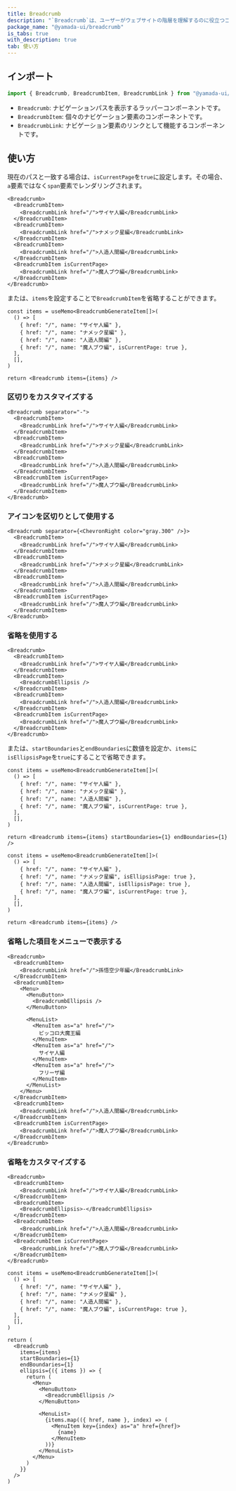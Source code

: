 ```yaml
---
title: Breadcrumb
description: "`Breadcrumb`は、ユーザーがウェブサイトの階層を理解するのに役立つコンポーネントです。"
package_name: "@yamada-ui/breadcrumb"
is_tabs: true
with_description: true
tab: 使い方
---
```


## インポート

```ts
import { Breadcrumb, BreadcrumbItem, BreadcrumbLink } from "@yamada-ui/react"
```

- `Breadcrumb`: ナビゲーションパスを表示するラッパーコンポーネントです。
- `BreadcrumbItem`: 個々のナビゲーション要素のコンポーネントです。
- `BreadcrumbLink`: ナビゲーション要素のリンクとして機能するコンポーネントです。

## 使い方

現在のパスと一致する場合は、`isCurrentPage`を`true`に設定します。その場合、`a`要素ではなく`span`要素でレンダリングされます。

```tsx
<Breadcrumb>
  <BreadcrumbItem>
    <BreadcrumbLink href="/">サイヤ人編</BreadcrumbLink>
  </BreadcrumbItem>
  <BreadcrumbItem>
    <BreadcrumbLink href="/">ナメック星編</BreadcrumbLink>
  </BreadcrumbItem>
  <BreadcrumbItem>
    <BreadcrumbLink href="/">人造人間編</BreadcrumbLink>
  </BreadcrumbItem>
  <BreadcrumbItem isCurrentPage>
    <BreadcrumbLink href="/">魔人ブウ編</BreadcrumbLink>
  </BreadcrumbItem>
</Breadcrumb>
```

または、`items`を設定することで`BreadcrumbItem`を省略することができます。

```tsx functional=true
const items = useMemo<BreadcrumbGenerateItem[]>(
  () => [
    { href: "/", name: "サイヤ人編" },
    { href: "/", name: "ナメック星編" },
    { href: "/", name: "人造人間編" },
    { href: "/", name: "魔人ブウ編", isCurrentPage: true },
  ],
  [],
)

return <Breadcrumb items={items} />
```

### 区切りをカスタマイズする

```tsx
<Breadcrumb separator="-">
  <BreadcrumbItem>
    <BreadcrumbLink href="/">サイヤ人編</BreadcrumbLink>
  </BreadcrumbItem>
  <BreadcrumbItem>
    <BreadcrumbLink href="/">ナメック星編</BreadcrumbLink>
  </BreadcrumbItem>
  <BreadcrumbItem>
    <BreadcrumbLink href="/">人造人間編</BreadcrumbLink>
  </BreadcrumbItem>
  <BreadcrumbItem isCurrentPage>
    <BreadcrumbLink href="/">魔人ブウ編</BreadcrumbLink>
  </BreadcrumbItem>
</Breadcrumb>
```

### アイコンを区切りとして使用する

```tsx
<Breadcrumb separator={<ChevronRight color="gray.300" />}>
  <BreadcrumbItem>
    <BreadcrumbLink href="/">サイヤ人編</BreadcrumbLink>
  </BreadcrumbItem>
  <BreadcrumbItem>
    <BreadcrumbLink href="/">ナメック星編</BreadcrumbLink>
  </BreadcrumbItem>
  <BreadcrumbItem>
    <BreadcrumbLink href="/">人造人間編</BreadcrumbLink>
  </BreadcrumbItem>
  <BreadcrumbItem isCurrentPage>
    <BreadcrumbLink href="/">魔人ブウ編</BreadcrumbLink>
  </BreadcrumbItem>
</Breadcrumb>
```

### 省略を使用する

```tsx
<Breadcrumb>
  <BreadcrumbItem>
    <BreadcrumbLink href="/">サイヤ人編</BreadcrumbLink>
  </BreadcrumbItem>
  <BreadcrumbItem>
    <BreadcrumbEllipsis />
  </BreadcrumbItem>
  <BreadcrumbItem>
    <BreadcrumbLink href="/">人造人間編</BreadcrumbLink>
  </BreadcrumbItem>
  <BreadcrumbItem isCurrentPage>
    <BreadcrumbLink href="/">魔人ブウ編</BreadcrumbLink>
  </BreadcrumbItem>
</Breadcrumb>
```

または、`startBoundaries`と`endBoundaries`に数値を設定か、`items`に`isEllipsisPage`を`true`にすることで省略できます。

```tsx functional=true
const items = useMemo<BreadcrumbGenerateItem[]>(
  () => [
    { href: "/", name: "サイヤ人編" },
    { href: "/", name: "ナメック星編" },
    { href: "/", name: "人造人間編" },
    { href: "/", name: "魔人ブウ編", isCurrentPage: true },
  ],
  [],
)

return <Breadcrumb items={items} startBoundaries={1} endBoundaries={1} />
```

```tsx functional=true
const items = useMemo<BreadcrumbGenerateItem[]>(
  () => [
    { href: "/", name: "サイヤ人編" },
    { href: "/", name: "ナメック星編", isEllipsisPage: true },
    { href: "/", name: "人造人間編", isEllipsisPage: true },
    { href: "/", name: "魔人ブウ編", isCurrentPage: true },
  ],
  [],
)

return <Breadcrumb items={items} />
```

### 省略した項目をメニューで表示する

```tsx
<Breadcrumb>
  <BreadcrumbItem>
    <BreadcrumbLink href="/">孫悟空少年編</BreadcrumbLink>
  </BreadcrumbItem>
  <BreadcrumbItem>
    <Menu>
      <MenuButton>
        <BreadcrumbEllipsis />
      </MenuButton>

      <MenuList>
        <MenuItem as="a" href="/">
          ピッコロ大魔王編
        </MenuItem>
        <MenuItem as="a" href="/">
          サイヤ人編
        </MenuItem>
        <MenuItem as="a" href="/">
          フリーザ編
        </MenuItem>
      </MenuList>
    </Menu>
  </BreadcrumbItem>
  <BreadcrumbItem>
    <BreadcrumbLink href="/">人造人間編</BreadcrumbLink>
  </BreadcrumbItem>
  <BreadcrumbItem isCurrentPage>
    <BreadcrumbLink href="/">魔人ブウ編</BreadcrumbLink>
  </BreadcrumbItem>
</Breadcrumb>
```

### 省略をカスタマイズする

```tsx
<Breadcrumb>
  <BreadcrumbItem>
    <BreadcrumbLink href="/">サイヤ人編</BreadcrumbLink>
  </BreadcrumbItem>
  <BreadcrumbItem>
    <BreadcrumbEllipsis>-</BreadcrumbEllipsis>
  </BreadcrumbItem>
  <BreadcrumbItem>
    <BreadcrumbLink href="/">人造人間編</BreadcrumbLink>
  </BreadcrumbItem>
  <BreadcrumbItem isCurrentPage>
    <BreadcrumbLink href="/">魔人ブウ編</BreadcrumbLink>
  </BreadcrumbItem>
</Breadcrumb>
```

```tsx functional=true
const items = useMemo<BreadcrumbGenerateItem[]>(
  () => [
    { href: "/", name: "サイヤ人編" },
    { href: "/", name: "ナメック星編" },
    { href: "/", name: "人造人間編" },
    { href: "/", name: "魔人ブウ編", isCurrentPage: true },
  ],
  [],
)

return (
  <Breadcrumb
    items={items}
    startBoundaries={1}
    endBoundaries={1}
    ellipsis={({ items }) => {
      return (
        <Menu>
          <MenuButton>
            <BreadcrumbEllipsis />
          </MenuButton>

          <MenuList>
            {items.map(({ href, name }, index) => (
              <MenuItem key={index} as="a" href={href}>
                {name}
              </MenuItem>
            ))}
          </MenuList>
        </Menu>
      )
    }}
  />
)
```
